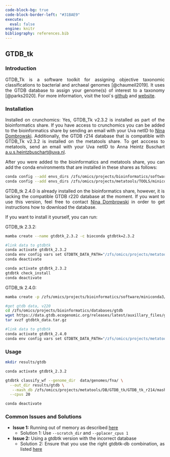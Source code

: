 ---
code-block-bg: true
code-block-border-left: "#31BAE9"
execute:
  eval: false
engine: knitr
bibliography: references.bib
---

<div style="text-align: justify">

## GTDB_tk

### Introduction

GTDB_Tk is a software toolkit for assigning objective taxonomic classifications to bacterial and archaeal genomes [@chaumeil2019]. It uses the GTDB database to assign your genome(s) of interest to a taxonomy [@parks2020]. For more information, visit the tool\`s [github](https://github.com/Ecogenomics/GTDBTk) and [website](https://ecogenomics.github.io/GTDBTk/).

### Installation

Installed on crunchomics: Yes, GTDB_Tk v2.3.2 is installed as part of the bioinformatics share. If you have access to crunchomics you can be added to the bioinformatics share by sending an email with your Uva netID to [Nina Dombrowski](n.dombrowski@uva.nl). Additionally, the GTDB r214 database that is compatible with GTDB_Tk v2.3.2 is installed on the metatools share. To get acccess to metatools, send an email with your Uva netID to Anna Heintz Buschart [a.u.s.heintzbuschart\@uva.nl](mailto:a.u.s.heintzbuschart@uva.nl){.email}. 

After you were added to the bioinformatics and metatools share, you can add the conda environments that are installed in these shares as follows:

```{bash}
conda config --add envs_dirs /zfs/omics/projects/bioinformatics/software/miniconda3/envs/
conda config --add envs_dirs /zfs/omics/projects/metatools/TOOLS/miniconda3/envs/
```

GTDB_tk 2.4.0 is already installed on the bioinformatics share, however, it is lacking the compatible GTDB r220 database at the moment. If you want to use this version, feel free to contact [Nina Dombrowski](n.dombrowski@uva.nl) in order to get instructions how to download the database.

If you want to install it yourself, you can run:

GTDB_tk 2.3.2:

```{bash}
mamba create --name gtdbtk_2.3.2 -c bioconda gtdbtk=2.3.2

#link data to gtdbtk
conda activate gtdbtk_2.3.2
conda env config vars set GTDBTK_DATA_PATH="/zfs/omics/projects/metatools/DB/GTDB_tk/GTDB_tk_r214";
conda deactivate

conda activate gtdbtk_2.3.2
gtdbtk check_install
conda deactivate
```

GTDB_tk 2.4.0:

```{bash}
mamba create -p /zfs/omics/projects/bioinformatics/software/miniconda3/envs/gtdbtk_2.4.0 -c bioconda gtdbtk=2.4.0

#get gtdb data, v220 
cd /zfs/omics/projects/bioinformatics/databases/gtdb
wget https://data.gtdb.ecogenomic.org/releases/latest/auxillary_files/gtdbtk_package/full_package/gtdbtk_data.tar.gz
tar xvzf gtdbtk_data.tar.gz 

#link data to gtdbtk
conda activate gtdbtk_2.4.0
conda env config vars set GTDBTK_DATA_PATH="/zfs/omics/projects/metatools/DB/GTDB_tk/GTDB_tk_r214";
```

### Usage

```{bash}
mkdir results/gtdb 

conda activate gtdbtk_2.3.2

gtdbtk classify_wf --genome_dir  data/genomes/fna/ \
  --out_dir results/gtdb \
   --mash_db /zfs/omics/projects/metatools/DB/GTDB_tk/GTDB_tk_r214/mash/ \
  --cpus 20

conda deactivate
```

### Common Issues and Solutions

-   **Issue 1:** Running out of memory as described [here](https://ecogenomics.github.io/GTDBTk/faq.html)
    -   Solution 1: Use `--scratch_dir` and `--pplacer_cpus 1`
-   **Issue 2:** Using a gtdbtk version with the incorrect database
    -   Solution 2: Ensure that you use the right gtdbtk-db combination, as listed [here](https://ecogenomics.github.io/GTDBTk/installing/index.html)
